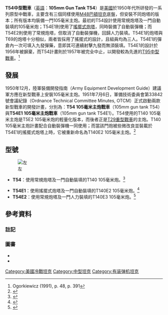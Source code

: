 {{noteTA
|G1=军事
}}
{{dablink|本文講述的是一款美國的原型中戰車，關於蘇聯另一款名稱相近的戰車，請參閱[[T-54/55系列主戰坦克|T-54主力戰車]]。}}
{{Infobox Weapon
|name= T54中型戰車 [[File:Flag_of_USA.svg|30px]]<br />105mm Gun Tank T54
|image= File:T54E1.jpg
|image_size= 300px
|caption= T54E1原型车  
|origin= {{USA}}
|type= [[中型戰車|中型戰車]]
<!-- Type selection -->
|is_vehicle=yes
|is_ranged=yes
|is_artillery=yes
<!-- Service history -->
|service= 未服役
|used_by={{USA}}
|wars= 
<!-- Production history -->
|designer=瑞姆製造公司<br />底特律兵工廠
|design_date=1952年～1957年
|manufacturer=瑞姆製造公司<br />底特律兵工廠
|unit_cost= 
|production_date=
|number=
|variants= T54<br />T54E1<br />T54E2
<!-- General specifications -->
|spec_label=
|weight= 戰鬥總重：50噸<br />空車全重：47噸
|length= 11.44公尺（主炮向前）
|part_length=
|width=3.6公尺
|height=3.09公尺
|diameter=
|crew=T54/T54E1：3人<br />T54E2：4人（含裝填手）
|armour=正面首上：110毫米，傾斜60°<br />等效裝甲約為220毫米
|primary_armament=T54：105mm L/67.3 T140<br />T54E1：105mm L/67.3 T140E2<br />T54E2：105mm L/67.3 T140E3
|secondary_armament=車頂：1×[[白朗寧M2重機槍|12.7毫米口徑M2重機槍]]<br />同軸：1×[[白朗寧M1919中型機槍|7.62毫米口徑M1919A4E1]]
|engine=AV-1790-5B引擎
|engine_power=810匹[[馬力|馬力]]（總輸出）<br />704匹[[馬力|馬力]]（淨輸出）
|transmission= 
|payload_capacity= 
|fuel_capacity= 
|pw_ratio=T54：13.6匹馬力/噸<br />T54E1：12.5匹馬力/噸<br />T54E2：13.8匹馬力/噸
|suspension=扭力桿式
|clearance=
|vehicle_range=110公里
|speed=43公里/小時
|guidance=
<!-- Ranged weapon specifications --> 
|cartridge=
|caliber=
|action=
|rate=
|velocity=
|range= 
|max_range=
|feed= 
|sights= 
<!-- Artillery specifications -->
|breech=
|recoil=
|carriage=
|elevation=
|traverse=
}}
'''T54中型戰車'''（[[英語|英語]]：'''105mm Gun Tank T54'''）是[[美國|美國]]於1950年代所研發的一系列原型中戰車，主要含有三個同樣使用[[M48巴頓坦克|M48巴頓坦克]]底盤，但安裝不同炮塔的版本；所有版本均裝備一門105毫米主炮。最初的T54設計使用常規炮塔及一門自動裝填的105毫米炮；T54E1則使用了[[搖擺式炮塔|搖擺式炮塔]]，同時裝備了自動裝彈機；而T54E2則使用了常規炮塔，但取消了自動裝彈機，回歸人力裝填。T54E1的炮塔與T69的炮塔十分相似，兩者皆採用了搖擺式的設計，且組員均為三人。T54E1的彈倉內一次可填入九發彈藥，意即其可連續射擊九發而無須裝填。T54E1的設計於1956年被摒棄，而T54計畫則於1957年被完全中止，以開發較為先進的[[T95中型戰車|T95中型戰車]]。<ref name="Ogorkiewicz48">Ogorkiewicz (1991), p. 48, p. 391</ref>

== 發展 ==

1950年12月，陸軍裝備開發指南（Army Equipment Development Guide）建議軍方應在新型戰車上安裝105毫米主炮。1951年7月6日，軍備技術委員會第33842號會議紀錄（Ordnance Technical Committee Minutes, OTCM）正式啟動兩款新型戰車的開發計畫，分別為：'''T54 105毫米主炮戰車'''（105mm gun tank T54）與'''T54E1 105毫米主炮戰車'''（105mm gun tank T54E1）。T54使用的T140 105毫米主炮是T5E2 105毫米炮的輕量化版本，而後者正是[[T29重型坦克|T29重型戰車]]的主炮。T140 105毫米主炮計畫配合自動裝彈機一同使用；而當該門炮被些微改良並裝載於T54E1的搖擺式炮塔上時，它被重新命名為T140E2 105毫米主炮。<ref name="Hunnicutt126">{{Cite book|title=Patton: A History of the American MBT|url=https://archive.org/details/pattonhistoryame00hunn|date=1984|publisher=Presidio|page=[https://archive.org/details/pattonhistoryame00hunn/page/n126 126]|last1=Hunnicutt|first1=R.P.}}</ref>

== 型號 ==
[[File:T110E5.png|左]]
* '''T54'''：使用常規炮塔及一門自動裝填的T140 105毫米炮。<ref name="Hunnicutt126">{{Cite book|title=Patton: A History of the American MBT|url=https://archive.org/details/pattonhistoryame00hunn|date=1984|publisher=Presidio|page=[https://archive.org/details/pattonhistoryame00hunn/page/n126 126]|last1=Hunnicutt|first1=R.P.}}</ref>

* '''T54E1'''：使用搖擺式炮塔及一門自動裝填的T140E2 105毫米炮。<ref name="Hunnicutt126">{{Cite book|title=Patton: A History of the American MBT|url=https://archive.org/details/pattonhistoryame00hunn|date=1984|publisher=Presidio|page=[https://archive.org/details/pattonhistoryame00hunn/page/n126 126]|last1=Hunnicutt|first1=R.P.}}</ref>
* '''T54E2'''：使用常規炮塔及一門人力裝填的T140E3 105毫米炮。<ref name="Hunnicutt134">{{Cite book|title=Patton: A History of the American MBT|url=https://archive.org/details/pattonhistoryame00hunn|date=1984|publisher=Presidio|page=[https://archive.org/details/pattonhistoryame00hunn/page/n134 134]|last1=Hunnicutt|first1=R.P.}}</ref>

== 參考資料 ==

=== 註記 ===
{{Reflist}}

=== 圖書 ===
* {{Cite book|title=Technology of Tanks|url=https://archive.org/details/Janes_Technology_of_Tanks_01|last=Ogorkiewicz|first=Richard M|date=1991|publisher=Jane's Information Group Limited|isbn=0-7106-0595-1|pages=[https://archive.org/details/Janes_Technology_of_Tanks_01/page/n55 48], 391}}
* {{Cite book|title=Patton: A History of the American MBT|date=1984|publisher=Presidio|isbn=0891412301|last1=Hunnicutt|first1=R.P.}}
{{美國二戰後裝甲戰鬥車輛}}
[[Category:美國冷戰坦克|Category:美國冷戰坦克]]
[[Category:中型坦克|Category:中型坦克]]
[[Category:有装弹机坦克|Category:有装弹机坦克]]